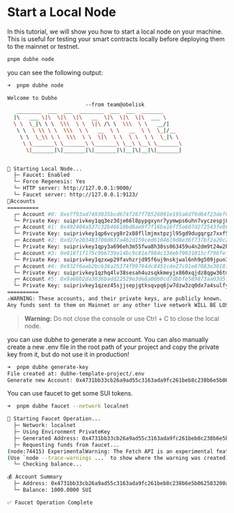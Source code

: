 
# Start a Local Node

In this tutorial, we will show you how to start a local node on your machine. This is useful for testing your smart contracts locally before deploying them to the mainnet or testnet.
```bash
pnpm dubhe node
```
you can see the following output:
```bash
➜  pnpm dubhe node

Welcome to Dubhe
                         --from team@obelisk
   ________  ___  ___  ________  ___  ___  _______
  |\   ___ \|\  \|\  \|\   __  \|\  \|\  \|\  ___ \
  \ \  \_|\ \ \  \\\  \ \  \|\ /\ \  \\\  \ \   __/|
   \ \  \ \\ \ \  \\\  \ \   __  \ \   __  \ \  \_|/__
    \ \  \_\\ \ \  \\\  \ \  \|\  \ \  \ \  \ \  \_|\ \
     \ \_______\ \_______\ \_______\ \__\ \__\ \_______\
      \|_______|\|_______|\|_______|\|__|\|__|\|_______|


🚀 Starting Local Node...
  ├─ Faucet: Enabled
  └─ Force Regenesis: Yes
  └─ HTTP server: http://127.0.0.1:9000/
  └─ Faucet server: http://127.0.0.1:9123/
📝Accounts
==========
  ┌─ Account #0: 0xe7f93ad7493035bcd674f287f78526091e195a6df9d64f23def61a7ce3adada9(1000 SUI)
  └─ Private Key: suiprivkey1qq3ez3dje66l8pypgxynr7yymwps6uhn7vyczespj84974j3zya0wdpu76v
  ┌─ Account #1: 0x492404a537c32b46610bd6ae9f7f16ba16ff5a607d272543fe86cada69d8cf44(1000 SUI)
  └─ Private Key: suiprivkey1qp6vcyg8r2x88fllmjmxtpzjl95gd9dugqrgz7xxf50w6rqdqzetg7x4d7s
  ┌─ Account #2: 0xd27e203483700d837a462d159ced6104619d8e36f737bf2a20c251153bf39f24(1000 SUI)
  └─ Private Key: suiprivkey1qpy3a696eh3m55fwa8h38ss063459u4n2dm9t24w2hlxxzjp2x34q8sdsnc
  ┌─ Account #3: 0x018f1f175c9b6739a14bc9c81e7984c134ebf9031015cf796fefcef04b8c4990(1000 SUI)
  └─ Private Key: suiprivkey1qzxwp29favhzrjd95f6uj9nskjwal6nh9g509jpun395y6g72d6jqlmps4c
  ┌─ Account #4: 0x932f6aab2bc636a25374f99794dc8451c4e27c91e87083e301816ed08bc98ed0(1000 SUI)
  └─ Private Key: suiprivkey1qzhq4lv38sesah4uzsqkkmeyjx860xqjdz8qgw36tmrdd5tnle3evxpng57
  ┌─ Account #5: 0x9a66b2da3036badd22529e3de8a00b0cd7dbbfe589873aa03d5f885f5f8c6501(1000 SUI)
  └─ Private Key: suiprivkey1qzez45sjjsepjgtksqvpq6jw7dzw3zq0dx7a4sulfypd73acaynw5jl9x2c
==========
⚠️WARNING: These accounts, and their private keys, are publicly known.
Any funds sent to them on Mainnet or any other live network WILL BE LOST.

```

> **Warning:** Do not close the console or use Ctrl + C to close the local node.

you can use dubhe to generate a new account.
You can also manually create a new .env file in the root path of your project and copy the private key from it, but do not use it in production!
```bash
➜  pnpm dubhe generate-key
File created at: dubhe-template-project/.env
Generate new Account: 0x4731bb33cb26a9ad55c3163ada9fc261beb8c238b6e5b062583200a8a6516d1d
```

You can use faucet to get some SUI tokens.
```bash
➜  pnpm dubhe faucet --network localnet

🌊 Starting Faucet Operation...
  ├─ Network: localnet
  ├─ Using Environment PrivateKey
  ├─ Generated Address: 0x4731bb33cb26a9ad55c3163ada9fc261beb8c238b6e5b062583200a8a6516d1d
  ├─ Requesting funds from faucet...
(node:74415) ExperimentalWarning: The Fetch API is an experimental feature. This feature could change at any time
(Use `node --trace-warnings ...` to show where the warning was created)
  └─ Checking balance...

💰 Account Summary
  ├─ Address: 0x4731bb33cb26a9ad55c3163ada9fc261beb8c238b6e5b062583200a8a6516d1d
  └─ Balance: 1000.0000 SUI

✅ Faucet Operation Complete
```